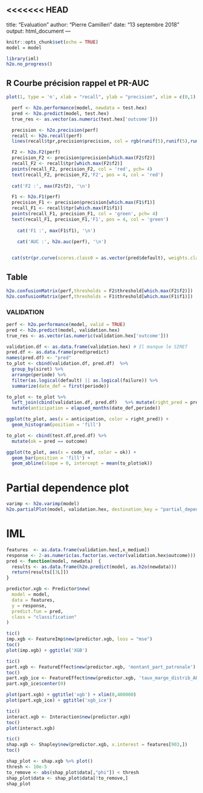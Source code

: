 <<<<<<< HEAD
---
title: "Evaluation"
author: "Pierre Camilleri"
date: "13 septembre 2018"
output: html_document
---

```r
knitr::opts_chunk$set(echo = TRUE)
model = model

library(iml)
h2o.no_progress()
```

## R Courbe précision rappel et PR-AUC
```r
plot(1, type = 'n', xlab = "recall", ylab = "precision", xlim = c(0,1), ylim = c(0,1))

  perf <- h2o.performance(model, newdata = test.hex)
  pred <- h2o.predict(model, test.hex)
  true_res <- as.vector(as.numeric(test.hex['outcome']))

  precision <- h2o.precision(perf)
  recall <- h2o.recall(perf)
  lines(recall$tpr,precision$precision, col = rgb(runif(5),runif(5),runif(5)) )

  F2 <- h2o.F2(perf)
  precision_F2 <- precision$precision[which.max(F2$f2)]
  recall_F2 <- recall$tpr[which.max(F2$f2)]
  points(recall_F2, precision_F2, col = 'red', pch= 4)
  text(recall_F2, precision_F2,'F2', pos = 4, col = 'red')
  
  cat('F2 :', max(F2$f2), '\n')

  F1 <- h2o.F1(perf)
  precision_F1 <- precision$precision[which.max(F1$f1)]
  recall_F1 <- recall$tpr[which.max(F1$f1)]
  points(recall_F1, precision_F1, col = 'green', pch= 4)
  text(recall_F1, precision_F1,'F1', pos = 4, col = 'green')
  
    cat('F1 :', max(F1$f1), '\n')
    
    cat('AUC :', h2o.auc(perf), '\n')


  cat(str(pr.curve(scores.class0 = as.vector(pred$default), weights.class0 = true_res)))

```


## Table 
```r
h2o.confusionMatrix(perf,thresholds = F2$threshold[which.max(F2$f2)])
h2o.confusionMatrix(perf,thresholds = F1$threshold[which.max(F1$f1)])
```


### VALIDATION
```r

perf <- h2o.performance(model, valid = TRUE)
pred <- h2o.predict(model, validation.hex)
true_res <- as.vector(as.numeric(validation.hex['outcome']))

validation.df <- as.data.frame(validation.hex) # Il manque le SIRET
pred.df <- as.data.frame(pred$predict)
names(pred.df) <- "pred"
to_plot <- cbind(validation.df, pred.df)  %>% 
  group_by(siret) %>%
  arrange(periode) %>%
  filter(as.logical(default) || as.logical(failure)) %>%
  summarize(date_def = first(periode))

to_plot <- to_plot %>% 
  left_join(cbind(validation.df, pred.df)   %>% mutate(right_pred = pred == outcome), by = "siret") %>% 
  mutate(anticipation = elapsed_months(date_def,periode))

ggplot(to_plot, aes(x = anticipation, color = right_pred)) +
  geom_histogram(position = 'fill')
```

```r
to_plot <- cbind(test.df,pred.df) %>% 
  mutate(ok = pred == outcome)

ggplot(to_plot, aes(x = code_naf, color = ok)) +
  geom_bar(position = 'fill') + 
  geom_abline(slope = 0, intercept = mean(to_plot$ok))
```

# Partial dependence plot
```r

varimp <- h2o.varimp(model)
h2o.partialPlot(model, validation.hex, destination_key = "partial_dependence_plot_lgb_ref", cols = "resultat_net_consolide")
```
# IML

```r
features  <- as.data.frame(validation.hex[,x_medium])
response <- 2-as.numeric(as.factor(as.vector(validation.hex$outcome)))
pred <- function(model, newdata)  {
  results <- as.data.frame(h2o.predict(model, as.h2o(newdata)))
  return(results[[3L]])
}
```

```r
predictor.xgb <- Predictor$new(
  model = model,
  data = features,
  y = response,
  predict.fun = pred,
  class = "classification"
)
```

```r
tic()
imp.xgb <- FeatureImp$new(predictor.xgb, loss = "mse")
toc()
plot(imp.xgb) + ggtitle('XGB')

```

```r
tic()
part.xgb <- FeatureEffect$new(predictor.xgb, 'montant_part_patronale')
toc()
part.xgb_ice <- FeatureEffect$new(predictor.xgb, 'taux_marge_distrib_APE1', ice = TRUE)
part.xgb_ice$center(0)

plot(part.xgb) + ggtitle('xgb') + xlim(0,400000)
plot(part.xgb_ice) + ggtitle('xgb_ice')
```


```r
tic()
interact.xgb <- Interaction$new(predictor.xgb) 
toc()
plot(interact.xgb)
```
```r
tic()
shap.xgb <- Shapley$new(predictor.xgb, x.interest = features[903,])
toc()

shap_plot <- shap.xgb %>% plot()
thresh <- 10e-5 
to_remove <- abs(shap_plot$data[,"phi"]) < thresh
shap_plot$data <- shap_plot$data[!to_remove,]
shap_plot
```

